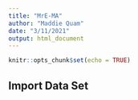 ```yaml
---
title: "MrE-MA"
author: "Maddie Quam"
date: "3/11/2021"
output: html_document
---
```


```r
knitr::opts_chunk$set(echo = TRUE)
```

## Import Data Set
```r

```

